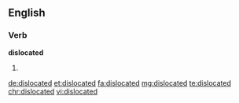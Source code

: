 ==English==

===Verb===
'''dislocated'''

# {{en-past of|dislocate}}

[[de:dislocated]]
[[et:dislocated]]
[[fa:dislocated]]
[[mg:dislocated]]
[[te:dislocated]]
[[chr:dislocated]]
[[vi:dislocated]]